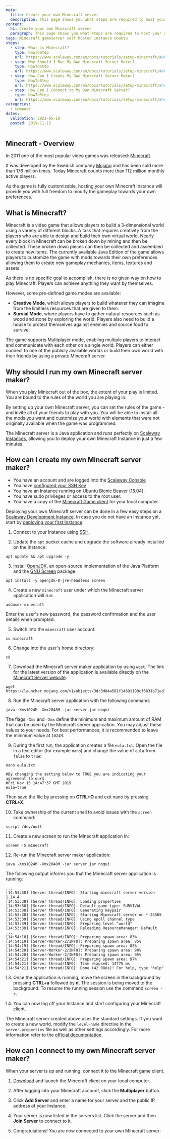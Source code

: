 ```yaml
---
meta:
  title: Create your own Minecraft server
  description: This page shows you what steps are required to host your own Minecraft server on a Scaleway Elements Instance.
content:
  h1: Create your own Minecraft server
  paragraph: This page shows you what steps are required to host your own Minecraft server on a Scaleway Elements Instance.
tags: Minecraft gameserver self-hosted instance ubuntu
steps:
  - step: What is Minecraft?
    type: HowToStep
    url: https://www.scaleway.com/en/docs/tutorials/setup-minecraft/#what-is-minecraft
  - step: Why Should I Run My Own Minecraft Server Maker?
    type: HowToStep
    url: https://www.scaleway.com/en/docs/tutorials/setup-minecraft/#why-should-i-run-my-own-minecraft-server-maker
  - step: How Can I Create My Own Minecraft Server Maker?
    type: HowToStep
    url: https://www.scaleway.com/en/docs/tutorials/setup-minecraft/#how-can-i-create-my-own-minecraft-server-maker
  - step: How Can I Connect to My Own Minecraft Server?
    type: HowToStep
    url: https://www.scaleway.com/en/docs/tutorials/setup-minecraft/#how-can-i-connect-to-my-own-minecraft-server-maker
categories:
  - compute
dates:
  validation: 2021-05-10
  posted: 2019-11-15
---
```


## Minecraft - Overview

In 2011 one of the most popular video games was released: [Minecraft](https://www.minecraft.net/en-us/).

It was developed by the Swedish company [Mojang](https://www.mojang.com/) and has been sold more than 176 million times. Today Minecraft counts more than 112 million monthly active players.

As the game is fully customizable, hosting your own Minecraft Instance will provide you with full freedom to modify the gameplay towards your own preferences.

## What is Minecraft?

Minecraft is a video game that allows players to build a 3-dimensional world using a variety of different blocks. A task that requires creativity from the players who are able to design and build their own virtual world. Nearly every block in Minecraft can be broken down by mining and then be collected. These broken down pieces can then be collected and assembled to create new items.
The currently available Java Edition of the game allows players to customize the game with mods towards their own preferences allowing them to create new gameplay mechanics, items, textures and assets.

As there is no specific goal to accomplish, there is no given way on how to play Minecraft. Players can achieve anything they want by themselves.

However, some pre-defined game modes are available:

- **Creative Mode**, which allows players to build whatever they can imagine from the limitless resources that are given to them.
- **Survial Mode**, where players have to gather natural resources such as wood and stone by exploring the world. Players also need to build a house to protect themselves against enemies and source food to survive.

The game supports Multiplayer mode, enabling multiple players to interact and communicate with each other on a single world. Players can either connect to one of the publicly available worlds or build their own world with their friends by using a private Minecraft server.

## Why should I run my own Minecraft server maker?

When you play Minecraft out of the box, the extent of your play is limited.
You are bound to the rules of the world you are playing in.

By setting up your own Minecraft server, you can set the rules of the game - and invite all of your friends to play with you.
You will be able to install all the mods you want and customize your world with elements that were not originally available when the game was programmed.

The Minecraft server is a Java application and runs perfectly on [Scaleway Instances](https://www.scaleway.com/en/virtual-instances/), allowing you to deploy your own Minecraft Instance in just a few minutes.

## How can I create my own Minecraft server maker?

<Message type="requirement">

- You have an account and are logged into the [Scaleway Console](https://console.scaleway.com)
- You have [configured your SSH Key](/console/my-project/how-to/create-ssh-key/)
- You have an Instance running on Ubuntu Bionic Beaver (18.04).
- You have sudo privileges or access to the root user.
- You have a copy of the [Minecraft Game client](https://www.minecraft.net/en-us/) for your local computer

</Message>

Deploying your own Minecraft server can be done in a few easy steps on a [Scaleway Development Instance](https://www.scaleway.com/en/virtual-instances/development/). In case you do not have an Instance yet, start by [deploying your first Instance](/compute/instances/how-to/create-an-instance/).

1. Connect to your Instance using [SSH](/compute/instances/how-to/connect-to-instance/).

2. Update the `apt` packet cache and upgrade the software already installed on the Instance:

  ```
  apt update && apt upgrade -y
  ```

3. Install [OpenJDK](https://openjdk.java.net/), an open-source implementation of the Java Platform and the [GNU Screen](https://www.gnu.org/software/screen/) package.

  ```
  apt install -y openjdk-8-jre-headless screen
  ```

4. Create a new `minecraft` user under which the Minecraft server application will run:

  ```
  adduser minecraft
  ```

  Enter the user's new password, the password confirmation and the user details when prompted.

5. Switch into the `minecraft` user account:

  ```
  su minecraft
  ```

6. Change into the user's home directory:

  ```
  cd
  ```

7. Download the Minecraft server maker application by using `wget`. The link for the latest version of the application is available directly on the [Minecraft Server website](https://www.minecraft.net/en-us/download/server):

  ```
  wget https://launcher.mojang.com/v1/objects/3dc3d84a581f14691199cf6831b71ed1296a9fdf/server.jar
  ```

8. Run the Minecraft server application with the following command:

  ```
  java -Xms1024M -Xmx2048M -jar server.jar nogui
  ```

  <Message type="important">

  The flags `-Xms` and `-Xmx` define the minimum and maximum amount of RAM that can be used by the Minecraft server application. You may adjust these values to your needs. For best performances, it is recommended to leave the minimum value at `1024M`.

  </Message> 

9. During the first run, the application creates a file `eula.txt`. Open the file in a text editor (for example `nano`) and change the value of `eula` from `false` to `true`:

  ```
  nano eula.txt
  ```

  ```
  #By changing the setting below to TRUE you are indicating your agreement to our$
  #Fri Nov 15 14:47:37 GMT 2019
  eula=true
  ```

  Then save the file by pressing on **CTRL+O** and exit nano by pressing **CTRL+X**.

10. Take ownership of the current shell to avoid issues with the `screen` command:

  ```
  script /dev/null
  ```

11. Create a new screen to run the Minecraft application in:

  ```
  screen -S minecraft
  ```

12. Re-run the Minecraft server maker application:

  ```
  java -Xms1024M -Xmx2048M -jar server.jar nogui
  ```

  The following output informs you that the Minecraft server application is running:

  ```
  ...
  [14:53:38] [Server thread/INFO]: Starting minecraft server version 1.14.4
  [14:53:38] [Server thread/INFO]: Loading properties
  [14:53:38] [Server thread/INFO]: Default game type: SURVIVAL
  [14:53:38] [Server thread/INFO]: Generating keypair
  [14:53:38] [Server thread/INFO]: Starting Minecraft server on *:25565
  [14:53:39] [Server thread/INFO]: Using epoll channel type
  [14:53:39] [Server thread/INFO]: Preparing level "world"
  [14:53:39] [Server thread/INFO]: Reloading ResourceManager: Default
  ...
  [14:54:18] [Server thread/INFO]: Preparing spawn area: 83%
  [14:54:19] [Server-Worker-2/INFO]: Preparing spawn area: 85%
  [14:54:19] [Server thread/INFO]: Preparing spawn area: 88%
  [14:54:20] [Server-Worker-2/INFO]: Preparing spawn area: 90%
  [14:54:20] [Server-Worker-2/INFO]: Preparing spawn area: 95%
  [14:54:21] [Server thread/INFO]: Preparing spawn area: 97%
  [14:54:21] [Server thread/INFO]: Time elapsed: 14775 ms
  [14:54:21] [Server thread/INFO]: Done (42.088s)! For help, type "help"
  ```

13. Once the application is running, move the screen in the background by pressing **CTRL+a** followed by **d**. The session is being moved to the background. To resume the running session use the command `screen -r`.

14. You can now log off your Instance and start configuring your Minecraft client.

  <Message type="note">

  The Minecraft server created above uses the standard settings. If you want to create a new world, modify the `level-name` directive in the `server.properties` file as well as other settings accordingly. For more information refer to the [official documentation](https://minecraft.gamepedia.com/Server.properties).

  </Message>

## How can I connect to my own Minecraft server maker?

When your server is up and running, connect it to the Minecraft game client.

1. [Download](https://www.minecraft.net/en-us/download/) and launch the Minecraft client on your local computer.

2. After logging into your Minecraft account, click the **Multiplayer** button.

3. Click **Add Server** and enter a name for your server and the public IP address of your Instance.

4. Your server is now listed in the servers list. Click the server and then **Join Server** to connect to it.

5. Congratulations! You are now connected to your own Minecraft server:

  <Lightbox src="scaleway-minecraft_game.png" alt="" />
